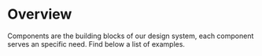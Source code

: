 

<Meta title="Overview" />

# Overview

Components are the building blocks of our design system, each component serves an specific need. Find below a list of examples.

<Unstyled>
  <DSProvider>
    <Grid>
      <OverviewCard centerStory={false} of={AccordionStories.Playground} />
      <OverviewCard of={BadgeStories.Playground} />
      <OverviewCard centerStory={false} of={BannerStories.Playground} />
      <OverviewCard of={BreadcrumbsStories.Playground} />
      <OverviewCard of={ButtonStories.Playground} />
      <OverviewCard of={IconButtonStories.Playground} />
      <OverviewCard of={CalloutStories.Playground} />
      <OverviewCard of={CardStories.Playground} />
      <OverviewCard of={CheckboxStories.Playground} />
      <OverviewCard of={ChipStories.Playground} />
      <OverviewCard of={CloseButtonStories.Default} />
      <OverviewCard centerStory={false} of={CollapsibleStories.Playground} />
      <OverviewCard of={ControlDropdownStories.Playground} />
      <OverviewCard of={DateRangePickerStories.Playground} />
      <OverviewCard of={DisplayStories.Playground} />
      <OverviewCard of={DropdownStories.Playground} />
      <OverviewCard of={ElementLabelStories.Playground} />
      <OverviewCard of={ErrorBoundaryStories.Medium} />
      <OverviewCard of={FileSelectorStories.Playground} />
      <OverviewCard of={HeadingStories.Playground} />
      <OverviewCard of={HexGradeStories.SolidHexGrades} />
      <OverviewCard of={HintTooltipStories.Default} />
      <OverviewCard of={IconStories.Playground} />
      <OverviewCard of={IconWrapperStories.Playground} />
      <OverviewCard of={InputStories.Filled} />
      <OverviewCard of={InputGroupStories.InputGroupWithButton} />
      <OverviewCard of={LabelStories.Default} />
      <OverviewCard of={LinkStories.Playground} />
      <OverviewCard centerStory={false} of={LoadingStories.Playground} />
      <OverviewCard of={LogoStories.VariantEmblem} />
      <OverviewCard of={MessageStories.Playground} />
      <OverviewCard of={MultiValueInputStories.Filled} />
      <OverviewCard of={PaginationStories.OnlyCurrentPage} />
      <OverviewCard of={PasswordStories.DefaultPassword} />
      <OverviewCard of={ParagraphStories.Playground} />
      <OverviewCard of={PillStories.Playground} />
      <OverviewCard centerStory={false} of={ProgressBarStories.Variants} />
      <OverviewCard of={RadioStories.Playground} />
      <OverviewCard of={RangeStories.Playground} />
      <OverviewCard of={ScoreDeltaStories.Playground} />
      <OverviewCard of={ScrollViewStories.Playground} />
      <OverviewCard of={SearchBarStories.Playground} />
      <OverviewCard of={SegmentedToggleStories.Playground} />
      <OverviewCard centerStory={false} of={SelectStories.Playground} />
      <OverviewCard of={SignalStories.Playground} />
      <OverviewCard of={SingleDatePickerStories.Playground} />
      <OverviewCard centerStory={false} of={SkeletonStories.Default} />
      <OverviewCard centerStory={false} of={SnippetStories.Playground} />
      <OverviewCard centerStory={false} of={SortableListStories.Playground} />
      <OverviewCard of={SpinnerStories.DarkSpinner} />
      <OverviewCard of={StatusDotStories.Default} />
      <OverviewCard of={StatusPillStories.Default} />
      <OverviewCard of={StepperStories.Vertical} />
      <OverviewCard of={SwitchStories.Playground} />
      <OverviewCard of={TabsStories.Playground} />
      <OverviewCard of={TextStories.Playground} />
      <OverviewCard centerStory={false} of={TextAreaStories.Filled} />
      <OverviewCard of={TooltipStories.Playground} />
      <OverviewCard of={TrendIconStories.Trends} />
      <OverviewCard of={UserAvatarStories.Playground} />
    </Grid>
  </DSProvider>
</Unstyled>
